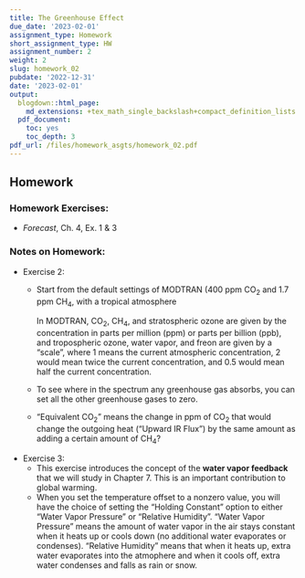 ```yaml
---
title: The Greenhouse Effect
due_date: '2023-02-01'
assignment_type: Homework
short_assignment_type: HW
assignment_number: 2
weight: 2
slug: homework_02
pubdate: '2022-12-31'
date: '2023-02-01'
output:
  blogdown::html_page:
    md_extensions: +tex_math_single_backslash+compact_definition_lists
  pdf_document:
    toc: yes
    toc_depth: 3
pdf_url: /files/homework_asgts/homework_02.pdf
---
```

## Homework

### Homework Exercises:



* _Forecast_, Ch. 4, Ex. 1 & 3

### Notes on Homework:


* Exercise 2: 
  * Start from the default settings of MODTRAN (400 ppm CO~2~ and 
    1.7 ppm CH~4~, with a tropical atmosphere
    
    In MODTRAN, CO~2~, CH~4~, and stratospheric ozone are given by 
    the concentration in parts per million (ppm) or parts per billion (ppb),
    and tropospheric ozone, water vapor, and freon are given by a "scale", 
    where 1 means the current atmospheric concentration, 2 would mean twice the
    current concentration, and 0.5 would mean half the current concentration.  
  * To see where in the spectrum any greenhouse gas absorbs, you can set all
    the other greenhouse gases to zero.
  * "Equivalent CO~2~" means the change in ppm of CO~2~ that would 
    change the outgoing heat ("Upward IR Flux") by the same amount as 
    adding a certain amount of CH~4~?
* Exercise 3:
  * This exercise introduces the concept of the **water vapor feedback** 
    that we will study in Chapter 7. This is an important contribution to 
    global warming.
  * When you set the temperature offset to a
    nonzero value, you will have the choice of setting the "Holding Constant"
    option to either "Water Vapor Pressure" or "Relative Humidity".
    "Water Vapor Pressure" means the amount of water vapor in the air stays 
    constant when it heats up or cools down (no additional water evaporates or
    condenses). "Relative Humidity" means that when it heats up, extra 
    water evaporates into the atmophere and when it cools off, extra water
    condenses and falls as rain or snow.
